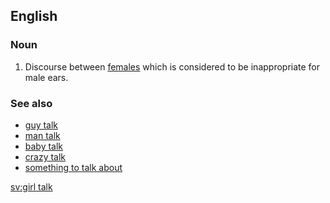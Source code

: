 ==English==
===Noun===
{{en-noun|head=[[girl]] [[talk]]|-}}

# Discourse between [[female]]s which is considered to be inappropriate for male ears.

===See also===
* [[guy talk]]
* [[man talk]]
* [[baby talk]]
* [[crazy talk]]
* [[something to talk about]]

[[sv:girl talk]]